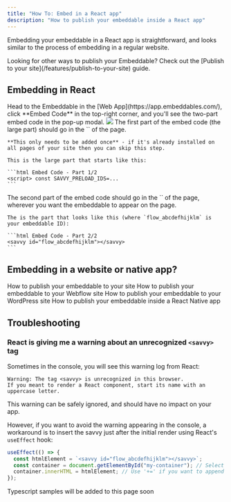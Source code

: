 ```yaml
---
title: "How To: Embed in a React app"
description: "How to publish your embeddable inside a React app"
---
```


Embedding your embeddable in a React app is straightforward, and looks similar to the process of embedding in a regular website.

<Tip>
  Looking for other ways to publish your Embeddable? Check out the [Publish to your site](/features/publish-to-your-site) guide.
</Tip>

## Embedding in React

<Steps>
  <Step title="Grab the embed code">
    Head to the Embeddable in the [Web App](https://app.embeddables.com/), click **Embed Code** in the top-right corner,
    and you'll see the two-part embed code in the pop-up modal.
    <Frame>
      <img src="https://assets.embeddables.com/2025-04-1011_18708467466947587.12.05.gif" />
    </Frame>
  </Step>
  <Step title="Insert the first part in the Head">
    The first part of the embed code (the large part) should go in the `<HEAD>` of the page.

    **This only needs to be added once** - if it's already installed on all pages of your site then you can skip this step.

    This is the large part that starts like this:

    ```html Embed Code - Part 1/2
    <script> const SAVVY_PRELOAD_IDS=...
    ```

  </Step>
  <Step title="Insert the second part in the Body">
    The second part of the embed code should go in the `<BODY>` of the page, wherever you want the embeddable to appear on the page.

    The is the part that looks like this (where `flow_abcdefhijklm` is your embeddable ID):

    ```html Embed Code - Part 2/2
    <savvy id="flow_abcdefhijklm"></savvy>
    ```

  </Step>
</Steps>

## Embedding in a website or native app?

<CardGroup cols={2}>
  <Card title="How To: Embed in your site" icon="code" href="/how-to/embed-in-your-site">
    How to publish your embeddable to your site
  </Card>
  <Card title="How To: Embed in a Webflow site" icon="webflow" href="/how-to/embed-in-your-webflow-site">
    How to publish your embeddable to your Webflow site
  </Card>
  <Card title="How To: Embed in a WordPress site" icon="wordpress" href="/how-to/embed-in-your-wordpress-site">
    How to publish your embeddable to your WordPress site
  </Card>
  <Card
    title="How To: Embed in a React Native app"
    icon="mobile-screen-button"
    href="/how-to/embed-in-react-native"
  >
    How to publish your embeddable inside a React Native app
  </Card>
</CardGroup>

## Troubleshooting

### React is giving me a warning about an unrecognized `<savvy>` tag

Sometimes in the console, you will see this warning log from React:

```mdx Console
Warning: The tag <savvy> is unrecognized in this browser.
If you meant to render a React component, start its name with an
uppercase letter.
```

This warning can be safely ignored, and should have no impact on your app.

However, if you want to avoid the warning appearing in the console, a workaround is to
insert the savvy just after the initial render using React's `useEffect` hook:

```javascript App.js
useEffect(() => {
  const htmlElement = `<savvy id="flow_abcdefhijklm"></savvy>`;
  const container = document.getElementById("my-container"); // Select the container that the embeddable should appear in
  container.innerHTML = htmlElement; // Use '+=' if you want to append the embeddable to the contents of the container, instead of replacing the contents
});
```

<Note>Typescript samples will be added to this page soon</Note>
